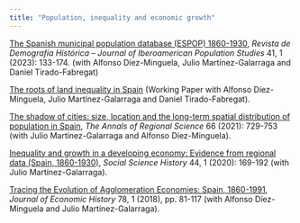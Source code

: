 ```yaml
---
title: "Population, inequality and economic growth"
---
```


[The Spanish municipal population database (ESPOP) 1860-1930](https://adeh.org/wp-content/uploads/2024/06/Revista_ADEH_2023_II-5_beltran.pdf), *Revista de Demografía Histórica – Journal of Iberoamerican Population Studies* 41, 1 (2023): 133-174. (with Alfonso Díez-Minguela, Julio Martínez-Galarraga and Daniel Tirado-Fabregat) 

[The roots of land inequality in Spain](https://docs.google.com/viewerng/viewer?url=https://e-archivo.uc3m.es/bitstream/handle/10016/31728/wh2101.pdf) (Working Paper with Alfonso Díez-Minguela, Julio Martínez-Galarraga and Daniel Tirado-Fabregat).

[The shadow of cities: size, location and the long-term spatial distribution of population in Spain](https://doi.org/10.1007/s00168-020-01036-9), *The Annals of Regional Science* 66 (2021): 729-753 (with Julio Martínez-Galarraga and Alfonso Díez-Minguela).

[Inequality and growth in a developing economy: Evidence from regional data (Spain, 1860-1930)](https://doi.org/10.1017/ssh.2019.44), *Social Science History* 44, 1 (2020): 169-192 (with Julio Martínez-Galarraga).

[Tracing the Evolution of Agglomeration Economies: Spain, 1860-1991](https://doi.org/10.1017/S0022050718000086), *Journal of Economic History* 78, 1 (2018), pp. 81-117 (with Alfonso Díez-Minguela and Julio Martínez-Galarraga).
